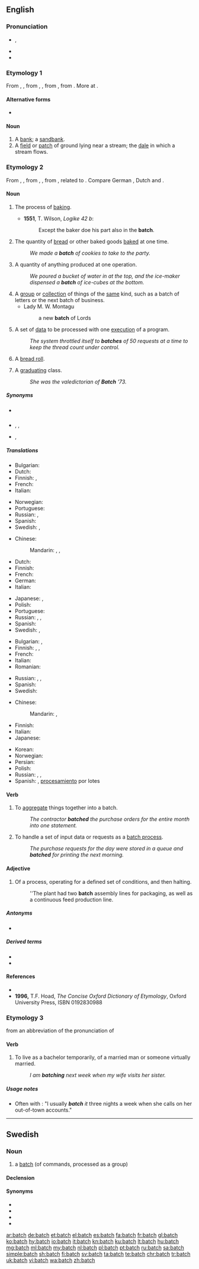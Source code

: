 ==English==

===Pronunciation===
* {{enPR|băch}}, {{IPA|/bæt͡ʃ/|lang=en}}
* {{audio|en-us-batch.ogg|Audio (US)|lang=en}}
* {{rhymes|ætʃ|lang=en}}

===Etymology 1===
From {{etyl|enm|en}} {{m|enm|bache}}, {{m|enm|bæcche}}, from {{etyl|ang|en}} {{m|ang|bæċe}}, {{m|ang|beċe||brook, stream}}, from {{etyl|gem-pro|en}} {{m|gem-pro|*bakiz||brook}}, from {{etyl|ine-pro|en}} {{m|ine-pro|*bʰog-||flowing water}}. More at {{l|en|beach}}.

====Alternative forms====
* {{l|en|baiche}} {{qualifier|obsolete|lang=en}}

====Noun====
{{en-noun|batches}}

# A [[bank]]; a [[sandbank]].
# A [[field]] or [[patch]] of ground lying near a stream; the [[dale]] in which a stream flows.

===Etymology 2===
From {{etyl|enm|en}} {{m|enm|bache}}, {{m|enm|bacche}}, from {{etyl|ang|en}} {{m|ang|*bæċe}}, {{m|ang|*bæċċe||baking; something baked}}, from {{etyl|gem-pro|en}} {{m|gem-pro|*bakiz||baking}}, related to {{m|ang|bacan||to bake}}. Compare German {{m|de|Gebäck|}}, Dutch {{m|nl|gebak|}} and {{m|nl|baksel|}}.

====Noun====
{{en-noun|es}}

# {{lb|en|obsolete}} The process of [[baking]].
#* '''1551''', T. Wilson, ''Logike 42 b'':
#*: Except the baker doe his part also in the '''batch'''. 
# The quantity of [[bread]] or other baked goods [[bake]]d at one time.
#: ''We made a '''batch''' of cookies to take to the party.''
# A quantity of anything produced at one operation.
#: ''We poured a bucket of water in at the top, and the ice-maker dispensed a '''batch''' of ice-cubes at the bottom.''
# A [[group]] or [[collection]] of things of the [[same]] kind, such as a batch of letters or the next batch of business.
#* Lady M. W. Montagu
#*: a new '''batch''' of Lords
# {{lb|en|computing}} A set of [[data]] to be processed with one [[execute|execution]] of a program.
#: ''The system throttled itself to '''batches''' of 50 requests at a time to keep the thread count under control.''
# {{lb|en|UK|dialect|Midlands}} A [[bread roll]].
# {{lb|en|Philippines}} A [[graduating]] class.
#: ''She was the valedictorian of '''Batch''' '73.''

=====Synonyms=====
* {{sense|quantity of baked goods}} {{l|en|recipe}}
* {{sense|anything produced in one operation}} {{l|en|pressing}}, {{l|en|run}}, {{l|en|lot}}
* {{sense|group of things of the same kind}} {{l|en|group}}, {{l|en|lot}}

=====Translations=====
{{trans-top|quantity of baked goods made at one time}}
* Bulgarian: {{t|bg|фурна}}
* Dutch: {{t+|nl|lot|n}}
* Finnish: {{t+|fi|erä}}, {{t+|fi|satsi}}
* French: {{t+|fr|fournée|f}}
* Italian: {{t+|it|infornata|f}}
{{trans-mid}}
* Norwegian: {{t|no|ladning|f}}
* Portuguese: {{t|pt|fornada|f}}
* Russian: {{t+|ru|па́ртия|f}}, {{t+|ru|по́рция|f}}
* Spanish: {{t|es|hornada|f}}
* Swedish: {{t+|sv|bak|n}}, {{t+|sv|sats|c}}
{{trans-bottom}}

{{trans-top|quantity of anything produced in one operation}}
* Chinese:
*: Mandarin: {{t|cmn|批次|tr=pīcì|sc=Hani}}, {{t+|cmn|批|tr=pī|sc=Hani}}, {{t+|cmn|批量|tr=pīliàng|sc=Hani}}
* Dutch: {{t+|nl|lot|n}}
* Finnish: {{t+|fi|erä}}
* French: {{t+|fr|lot|m}}
* German: {{t+|de|Partie|f}}
* Italian: {{t+|it|lotto|m}}
{{trans-mid}}
* Japanese: {{t+|ja|束|tr=たば, taba|sc=Jpan}}, {{t|ja|群れ|tr=むれ, mure|sc=Jpan}}
* Polish: {{t+|pl|wsad}}
* Portuguese: {{t+|pt|lote}}
* Russian: {{t+|ru|па́ртия|f}}, {{t+|ru|се́рия|f}}, {{t+|ru|паке́т|m}}
* Spanish: {{t+|es|lote|m}}
* Swedish: {{t+|sv|sats|c}}, {{t+|sv|batch}}
{{trans-bottom}}

{{trans-top|group or collection of things of the same kind}}
* Bulgarian: {{t+|bg|партида}}, {{t+|bg|порция}}
* Finnish: {{t+|fi|joukko}}, {{t+|fi|sarja}}, {{t|fi|nippu}}
* French: {{t+|fr|jeu|m}}
* Italian: {{t+|it|serie|f}}
* Romanian: {{t+|ro|șarjă|f}}
{{trans-mid}}
* Russian: {{t+|ru|па́ртия|f}}, {{t+|ru|паке́т|m}}, {{t+|ru|по́рция|f}}
* Spanish: {{t+|es|lote|m}}
* Swedish: {{t+|sv|sats|c}}
{{trans-bottom}}

{{trans-top|computing}}
* Chinese:
*: Mandarin: {{t|cmn|程序組|sc=Hani}}, {{t|cmn|程序组|tr=chéngxù zǔ|sc=Hani}}
* Finnish: {{t+|fi|erä}}
* Italian: {{t+|it|batch|m}}
* Japanese: {{t|ja|バッチ|tr=batchi|sc=Jpan}}
{{trans-mid}}
* Korean: {{t+|ko|일괄|n}}
* Norwegian: {{t|no|batch}}
* Persian: {{t|fa|بچ|tr=bač|sc=fa-Arab}}
* Polish: {{t+|pl|stos|m}}
* Russian: {{t+|ru|паке́т|m}}, {{t|ru|бэтч|m}}, {{t|ru|бэч|m}}
* Spanish: {{t+|es|lote|m}}, [[procesamiento]] por lotes
{{trans-bottom}}

====Verb====
{{en-verb|batches|batching|batched}}

# To [[aggregate]] things together into a batch.
#: ''The contractor '''batched''' the purchase orders for the entire month into one statement.''
# {{lb|en|computing}} To handle a set of input data or requests as a [[batch process]].
#: ''The purchase requests for the day were stored in a queue and '''batched''' for printing the next morning.''

====Adjective====
{{en-adj|-}}

# Of a process, operating for a defined set of conditions, and then halting.
#: ''The plant had two '''batch''' assembly lines for packaging, as well as a continuous feed production line.

=====Antonyms=====
* {{l|en|continuous}}

=====Derived terms=====
* {{l|en|batch mode}}
* {{l|en|batch process}}

====References====
* {{R:Webster 1913}}
* '''1996,''' T.F. Hoad, ''The Concise Oxford Dictionary of Etymology'', Oxford University Press, ISBN 0192830988

===Etymology 3===
from an abbreviation of the pronunciation of {{m|en|bachelor||unmarried adult male}}

====Verb====
{{en-verb|es}}

# {{lb|en|informal}} To live as a bachelor temporarily, of a married man or someone virtually married.
#: ''I am '''batching''' next week when my wife visits her sister.''

=====Usage notes=====
* Often with {{m|en|it}}: "I usually '''''batch''' it'' three nights a week when she calls on her out-of-town accounts."

----

==Swedish==

===Noun===
{{sv-noun|c}}

# {{lb|sv|computing|slang}} a [[#English|batch]] (of commands, processed as a group)

====Declension====
{{sv-infl-noun-c-er}}
{{sv-infl-noun-c-ar}}

====Synonyms====
* {{l|sv|kommandofil}}
* {{l|sv|körning}}
* {{l|sv|program}}
* {{l|sv|sats}}

[[ar:batch]]
[[de:batch]]
[[et:batch]]
[[el:batch]]
[[es:batch]]
[[fa:batch]]
[[fr:batch]]
[[gl:batch]]
[[ko:batch]]
[[hy:batch]]
[[io:batch]]
[[it:batch]]
[[kn:batch]]
[[ku:batch]]
[[lt:batch]]
[[hu:batch]]
[[mg:batch]]
[[ml:batch]]
[[my:batch]]
[[nl:batch]]
[[pl:batch]]
[[pt:batch]]
[[ru:batch]]
[[sa:batch]]
[[simple:batch]]
[[sh:batch]]
[[fi:batch]]
[[sv:batch]]
[[ta:batch]]
[[te:batch]]
[[chr:batch]]
[[tr:batch]]
[[uk:batch]]
[[vi:batch]]
[[wa:batch]]
[[zh:batch]]